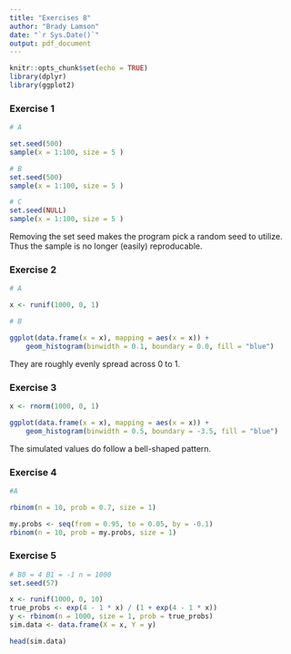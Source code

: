 ```yaml
---
title: "Exercises 8"
author: "Brady Lamson"
date: "`r Sys.Date()`"
output: pdf_document
---
```


```r
knitr::opts_chunk$set(echo = TRUE)
library(dplyr)
library(ggplot2)
```

### Exercise 1

```r
# A

set.seed(500)
sample(x = 1:100, size = 5 )

# B
set.seed(500)
sample(x = 1:100, size = 5 )

# C
set.seed(NULL)
sample(x = 1:100, size = 5 )
```

Removing the set seed makes the program pick a random seed to utilize. Thus the sample is no longer (easily) reproducable. 

### Exercise 2

```r
# A

x <- runif(1000, 0, 1)

# B

ggplot(data.frame(x = x), mapping = aes(x = x)) +
    geom_histogram(binwidth = 0.1, boundary = 0.0, fill = "blue")
```

They are roughly evenly spread across 0 to 1. 

### Exercise 3

```r
x <- rnorm(1000, 0, 1)

ggplot(data.frame(x = x), mapping = aes(x = x)) +
    geom_histogram(binwidth = 0.5, boundary = -3.5, fill = "blue")
```

The simulated values do follow a bell-shaped pattern.

### Exercise 4

```r
#A 

rbinom(n = 10, prob = 0.7, size = 1)

my.probs <- seq(from = 0.95, to = 0.05, by = -0.1)
rbinom(n = 10, prob = my.probs, size = 1)

```

### Exercise 5

```r
# B0 = 4 B1 = -1 n = 1000
set.seed(57)

x <- runif(1000, 0, 10)
true_probs <- exp(4 - 1 * x) / (1 + exp(4 - 1 * x))
y <- rbinom(n = 1000, size = 1, prob = true_probs)
sim.data <- data.frame(X = x, Y = y)

head(sim.data)
```

